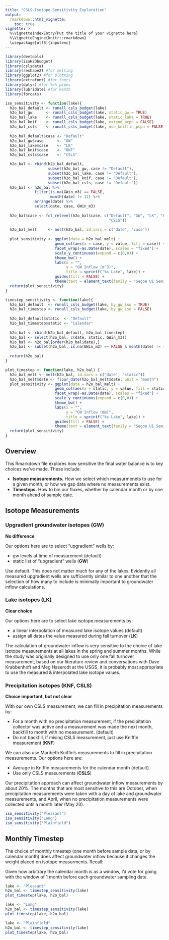 ```yaml
---
title: "CSLS Isotope Sensitivity Exploration"
output: 
  rmarkdown::html_vignette:
    toc: true
vignette: >
  %\VignetteIndexEntry{Put the title of your vignette here}
  %\VignetteEngine{knitr::rmarkdown}
  \usepackage[utf8]{inputenc}
---
```


```r
library(devtools)
library(isoH2Obudget)
library(cslsdata)
library(reshape2) #for melting
library(ggplot2) #for plotting
library(extrafont) #for fonts
library(dplyr) #for %>% pipes
library(lubridate) #for month
library(forcats)
```

```r
iso_sensitivity <- function(lake){
  h2o_bal_default <- runall_csls_budget(lake)
  h2o_bal_gw      <- runall_csls_budget(lake, static_gw = TRUE)
  h2o_bal_lake    <- runall_csls_budget(lake, static_lake = TRUE)
  h2o_bal_knif    <- runall_csls_budget(lake, extend_pcpn = FALSE)
  h2o_bal_csls    <- runall_csls_budget(lake, use_kniffin_pcpn = FALSE)
  
  h2o_bal_default$case <- "Default"
  h2o_bal_gw$case      <- "GW"
  h2o_bal_lake$case    <- "LK"
  h2o_bal_knif$case    <- "KNF"
  h2o_bal_csls$case    <- "CSLS"

  h2o_bal <- rbind(h2o_bal_default, 
                   subset(h2o_bal_gw, case != "Default"), 
                   subset(h2o_bal_lake, case != "Default"), 
                   subset(h2o_bal_knif, case != "Default"),
                   subset(h2o_bal_csls, case != "Default"))
  h2o_bal <- h2o_bal %>%
             filter(is.na(GWin_m3) == FALSE,
                    month(date) != 12) %>%
             arrange(date) %>%
             select(date, case, GWin_m3)
  
  h2o_bal$case <- fct_relevel(h2o_bal$case, c("Default", "GW", "LK", "KNF", 
                                              "CSLS"))
  
  h2o_bal_melt     <- melt(h2o_bal, id.vars = c("date", "case"))
  
  plot_sensitivity <- ggplot(data = h2o_bal_melt) +
                      geom_col(aes(x = case, y = value, fill = case)) +
                      facet_wrap(~as.Date(date), scales = "fixed") +
                      scale_y_continuous(expand = c(0,0)) +
                      theme_bw() + 
                      labs(x = "", 
                           y = "GW Inflow (m^3)", 
                           title = sprintf("%s Lake", lake)) +
                      guides(fill = FALSE) +
                      theme(text = element_text(family = "Segoe UI Semilight"))
  return(plot_sensitivity)
}

timestep_sensitivity <- function(lake){
  h2o_bal_default  <- runall_csls_budget(lake, by_gw_iso = TRUE)
  h2o_bal_timestep <- runall_csls_budget(lake, by_gw_iso = FALSE)
  
  h2o_bal_default$static  <- "Default"
  h2o_bal_timestep$static <- "Calendar"
  
  h2o_bal <- rbind(h2o_bal_default, h2o_bal_timestep)
  h2o_bal <- select(h2o_bal, c(date, static, GWin_m3))
  h2o_bal <- h2o_bal[order(h2o_bal$date),]
  h2o_bal <- subset(h2o_bal, is.na(GWin_m3) == FALSE & month(date) != 12)
  
  return(h2o_bal)
}

plot_timestep <- function(lake, h2o_bal) {
  h2o_bal_melt <- melt(h2o_bal, id.vars = c("date", "static"))
  h2o_bal_melt$date <- floor_date(h2o_bal_melt$date, unit = "month")
  plot_sensitivity <- ggplot(data = h2o_bal_melt) +
                      geom_col(aes(x = static, y = value, fill = static)) +
                      facet_wrap(~as.Date(date), scales = "fixed") +
                      scale_y_continuous(expand = c(0,0)) +
                      theme_bw() + 
                      labs(x = "", 
                           y = "GW Inflow (mm)", 
                           title = sprintf("%s Lake", lake)) +
                      guides(fill = FALSE) +
                      theme(text = element_text(family = "Segoe UI Semilight"))
  return(plot_sensitivity)
}
```

## Overview

This Rmarkdown file explores how sensitive the final water balance is to key
choices we've made. These include:

* **Isotope measurements.** How we select which measurmenets to use for a given
month, or how we gap data where no measurements exist.
* **Timesteps.** How to bin our fluxes, whether by calendar month or by one
month ahead of sample date.

## Isotope Measurements

### Upgradient groundwater isotopes (GW)
**No difference**

Our options here are to select "upgradient" wells by:

* gw levels at time of measurement (default)
* static list of "upgradient" wells (**GW**)

Use default. This does not matter much for any of the lakes. Evidently all measured
upgradient wells are sufficiently similar to one another that the selection of
how many to include is minimally important to groundwater inflow calculations.

### Lake isotopes (LK)
**Clear choice**

Our options here are to select lake isotope measurements by:

* a linear interpolation of measured lake isotope values (default)
* assign all dates the value measured during fall turnover (**LK**)

The calculation of groundwater inflow is very sensitive to the choice of lake
isotope measurements at all lakes in the spring and summer months. While the
study was originally designed to use only one fall turnover measurement, based
on our literature review and conversations with Dave Krabbenhoft and Meg
Haserodt at the USGS, it is probably most appropriate to use the measured &
interpolated lake isotope values.

### Precipitation isotopes (KNF, CSLS)
**Choice important, but not clear**

With our own CSLS measurement, we can fill in precipitation measurements by:

* For a month with no precipitation measurement, if the precipitation collector
was active and a measurement was made the next month, backfill to month with no
measurement. (default) 
* Do not backfill, if mising CSLS measurement, just use Kniffin measurement
(**KNF**)

We can also use Maribeth Kniffin's measurements to fill in precipitation
measurements. Our options here are:

* Average in Kniffin measurements for the calendar month (default)
* Use only CSLS measurements (**CSLS**)

Our precipitation approach can affect groundwater inflow measurements by about
20%. The months that are most sensitive to this are October, when precipitation
measurements were taken with a day of lake and groundwater measurements, and
April, when no precipitation measurements were collected until a month later
(May 20).

```r
iso_sensitivity("Pleasant")
iso_sensitivity("Long")
iso_sensitivity("Plainfield")
```

## Monthly Timestep
The choice of monthly timestep (one month before sample data, or by calendar
month) does affect groundwater inflow because it changes the weight placed on
isotope measurments. Recall:

\begin{align}
GW_{in} = \frac{P*(\delta^{18}O_{L} - \delta^{18}O_{P}) + E*(\delta^{18}O_{E} - 
          \delta^{18}O_{L})}{\delta^{18}O_{GW_{in}} - \delta^{18}O_{L}}
\end{align}

Given how arbitrary the calendar month is as a window, I'd vote for going with
the window of 1 month before each groundwater sampling date.

```r
lake <- "Pleasant"
h2o_bal <- timestep_sensitivity(lake)
plot_timestep(lake, h2o_bal)

lake <- "Long"
h2o_bal <- timestep_sensitivity(lake)
plot_timestep(lake, h2o_bal)

lake <- "Plainfield"
h2o_bal <- timestep_sensitivity(lake)
plot_timestep(lake, h2o_bal)
```
